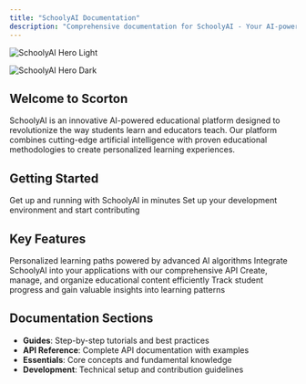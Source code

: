 ```yaml
---
title: "SchoolyAI Documentation"
description: "Comprehensive documentation for SchoolyAI - Your AI-powered educational platform"
---
```


<img
  className="block dark:hidden"
  src="/images/hero-light.png"
  alt="SchoolyAI Hero Light"
/>

<img
  className="hidden dark:block"
  src="/images/hero-dark.png"
  alt="SchoolyAI Hero Dark"
/>

## Welcome to Scorton

SchoolyAI is an innovative AI-powered educational platform designed to revolutionize the way students learn and educators teach. Our platform combines cutting-edge artificial intelligence with proven educational methodologies to create personalized learning experiences.

## Getting Started

<CardGroup cols={2}>
  <Card title="Quick Start Guide" icon="rocket" href="/quickstart">
    Get up and running with SchoolyAI in minutes
  </Card>
  <Card title="Development Setup" icon="code" href="/development">
    Set up your development environment and start contributing
  </Card>
</CardGroup>

## Key Features

<CardGroup cols={2}>
  <Card title="AI-Powered Learning" icon="brain" href="/essentials/ai-learning">
    Personalized learning paths powered by advanced AI algorithms
  </Card>
  <Card title="API Integration" icon="plug" href="/api-reference/introduction">
    Integrate SchoolyAI into your applications with our comprehensive API
  </Card>
  <Card title="Content Management" icon="folder-open" href="/essentials/content">
    Create, manage, and organize educational content efficiently
  </Card>
  <Card title="Analytics & Insights" icon="chart-line" href="/essentials/analytics">
    Track student progress and gain valuable insights into learning patterns
  </Card>
</CardGroup>

## Documentation Sections

- **Guides**: Step-by-step tutorials and best practices
- **API Reference**: Complete API documentation with examples
- **Essentials**: Core concepts and fundamental knowledge
- **Development**: Technical setup and contribution guidelines